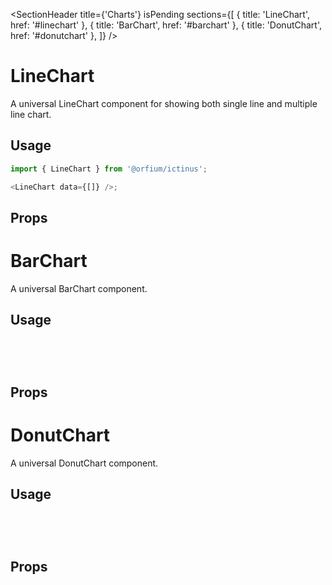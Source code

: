 
<Meta of={ChartStories} />

<SectionHeader
  title={'Charts'}
  isPending
  sections={[
    { title: 'LineChart', href: '#linechart' },
    { title: 'BarChart', href: '#barchart' },
    { title: 'DonutChart', href: '#donutchart' },
  ]}
/>

# LineChart

A universal LineChart component for showing both single line and multiple line chart.

## Usage

```js
import { LineChart } from '@orfium/ictinus';

<LineChart data={[]} />;
```

## Props

<ArgTypes of={LineChart} />

<Canvas of={ChartStories.LineChartStory} />

# BarChart

A universal BarChart component.

## Usage

```js
import { BarChart } from '@orfium/ictinus';

<BarChart data={[]} />;
```

## Props

<ArgTypes of={BarChart} />

<Canvas of={ChartStories.BarChart} />

# DonutChart

A universal DonutChart component.

## Usage

```js
import { DonutChart } from '@orfium/ictinus';

<DonutChart data={[]} />;
```

## Props

<ArgTypes of={DonutChart} />

<Canvas of={ChartStories.DonutChart} />
